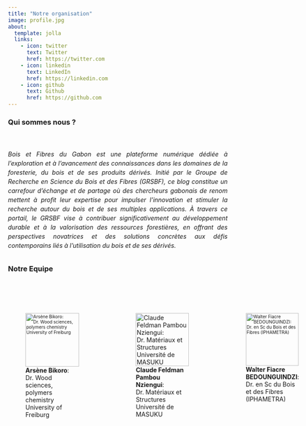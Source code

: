 ```yaml
---
title: "Notre organisation"
image: profile.jpg
about:
  template: jolla
  links:
    - icon: twitter
      text: Twitter
      href: https://twitter.com
    - icon: linkedin
      text: LinkedIn
      href: https://linkedin.com
    - icon: github
      text: Github
      href: https://github.com
---
```


### Qui sommes nous ? {style="text-align: left;"}

<br>

###### Bois et Fibres du Gabon est une plateforme numérique dédiée à l'exploration et à l'avancement des connaissances dans les domaines de la foresterie, du bois et de ses produits dérivés. Initié par le Groupe de Recherche en Science du Bois et des Fibres (GRSBF), ce blog constitue un carrefour d'échange et de partage où des chercheurs gabonais de renom mettent à profit leur expertise pour impulser l'innovation et stimuler la recherche autour du bois et de ses multiples applications. À travers ce portail, le GRSBF vise à contribuer significativement au développement durable et à la valorisation des ressources forestières, en offrant des perspectives novatrices et des solutions concrètes aux défis contemporains liés à l'utilisation du bois et de ses dérivés. {#about .text style="text-align: justify; line-height: 150%;"}

### Notre Equipe

<br>

<br>

::: {#image .image style="display: flex; gap: 10%;"}
![<strong>Arsène Bikoro</strong>:<br> Dr. Wood sciences, polymers chemistry University of Freiburg](Arsene.png){style="font-size: x-small;" width="123"}

![<strong>Claude Feldman Pambou Nziengui</strong>: <br> Dr. Matériaux et Structures <br> Université de MASUKU](claude.png){width="122"}

![<strong>Walter Fiacre BEDOUNGUINDZI</strong>: <br> Dr. en Sc du Bois et des Fibres (IPHAMETRA)](Waiter.png){style="font-size: x-small;" width="121"}
:::
